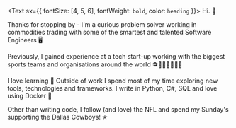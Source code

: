 <Text sx={{ fontSize: [4, 5, 6], fontWeight: `bold`, color: `heading` }}>
  Hi. 👋
</Text>

Thanks for stopping by - I'm a curious problem solver working in commodities trading with some of the smartest and talented Software Engineers 🖥️

Previously, I gained experience at a tech start-up working with the biggest sports teams and organisations around the world ⚽🏈🏀🏃‍♂🧑‍🚀

I love learning 🤟 Outside of work I spend most of my time exploring new tools, technologies and frameworks. I write in Python, C#, SQL and love using Docker 🐳

Other than writing code, I follow (and love) the NFL and spend my Sunday's supporting the Dallas Cowboys! ✭
